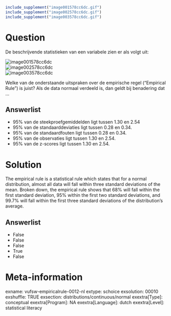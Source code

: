 ```r
include_supplement("image001578cc6dc.gif")
include_supplement("image002578cc6dc.gif")
include_supplement("image003578cc6dc.gif")
```

Question
========
De beschrijvende statistieken van een variabele zien er als volgt uit:  
  
<img src="image001578cc6dc.gif" class="fr-fic fr-dii"
alt="image001578cc6dc" />  
<img src="image002578cc6dc.gif" class="fr-fic fr-dii"
alt="image002578cc6dc" />  
<img src="image003578cc6dc.gif" class="fr-fic fr-dii"
alt="image003578cc6dc" />  
  
Welke van de onderstaande uitspraken over de empirische regel
(“Empirical Rule”) is juist? Als de data normaal verdeeld is, dan geldt
bij benadering dat ...

Answerlist
----------
* 95% van de steekproefgemiddelden ligt tussen 1.30 en 2.54
* 95% van de standaarddeviaties ligt tussen 0.28 en 0.34.
* 95% van de standaardfouten ligt tussen 0.28 en 0.34.
* 95% van de observaties ligt tussen 1.30 en 2.54.
* 95% van de z-scores ligt tussen 1.30 en 2.54.

Solution
========





The empirical rule is a statistical rule which states that for a normal
distribution, almost all data will fall within three standard deviations
of the mean. Broken down, the empirical rule shows that 68% will fall
within the first standard deviation, 95% within the first two standard
deviations, and 99.7% will fall within the first three standard
deviations of the distribution's average.




Answerlist
----------
* False
* False
* False
* True
* False

Meta-information
================
exname: vufsw-empiricalrule-0012-nl
extype: schoice
exsolution: 00010
exshuffle: TRUE
exsection: distributions/continuous/normal
exextra[Type]: conceptual
exextra[Program]: NA
exextra[Language]: dutch
exextra[Level]: statistical literacy

